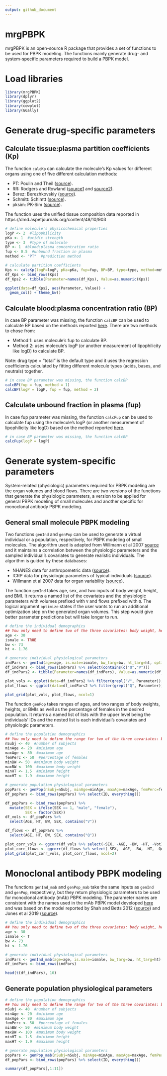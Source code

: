 ```yaml
---
output: github_document
---
```


# mrgPBPK

mrgPBPK is an open-source R package that provides a set of functions to be used for PBPK modeling. The functions mainly generate drug- and system-specific parameters required to build a PBPK model. 

# Load libraries

```r
library(mrgPBPK)
library(dplyr)
library(ggplot2)
library(cowplot)
library(GGally)
```

# Generate drug-specific parameters

## Calculate tissue:plasma partition coefficients (Kp)

The function `calcKp` can calculate the molecule's Kp values for different organs using one of five different calculation methods:

- PT: Poulin and Theil ([source](https://pubmed.ncbi.nlm.nih.gov/11782904/)).
- RR: Rodgers and Rowland ([source1](https://pubmed.ncbi.nlm.nih.gov/15858854/) and [source2](https://pubmed.ncbi.nlm.nih.gov/16639716/)).
- Berez: Berezhkovskiy ([source](https://pubmed.ncbi.nlm.nih.gov/15124219/)).
- Schmitt: Schimtt ([source](https://pubmed.ncbi.nlm.nih.gov/17981004/)).
- pksim: PK-Sim ([source](https://www.tandfonline.com/doi/abs/10.1517/17425255.1.1.159)).

The function uses the unified tissue composition data reported in https://dmd.aspetjournals.org/content/48/10/903

```r
# define molecule's physicochemical properties
logP <- 2  #lipophilicity
pKa <- 1  #acidic strength
type <- 3  #type of molecule
BP <- 1  #blood:plasma concentration ratio
fup <- 0.5  #unbound fraction in plasma
method <- "PT"  #prediction method

# calculate partition coefficients
Kps <- calcKp(logP=logP, pKa=pKa, fup=fup, BP=BP, type=type, method=method)
df_Kps <- bind_rows(Kps)
df_Kps2 <- tibble(Parameter=names(df_Kps), Value=as.numeric(Kps))

ggplot(data=df_Kps2, aes(Parameter, Value)) +
  geom_col() + theme_bw()
```

## Calculate blood:plasma concentration ratio (BP)

In case BP parameter was missing, the function `calcBP` can be used to calculate BP based on the methods reported [here](https://pubmed.ncbi.nlm.nih.gov/20549836/). There are two methods to chose from:

- Method 1: uses molecule's fup to calculate BP.
- Method 2: uses molecule's logP (or another measurement of lipophilicity like logD) to calculate BP.

Note: drug type = "total" is the default type and it uses the regression coefficients calculated by fitting different molecule types (acids, bases, and neutrals) together.

```r
# in case BP parameter was missing, the function calcBP
calcBP(fup = fup, method = 1)
calcBP(logP = logP, fup = fup, method = 2)
```

## Calculate unbound fraction in plasma (fup)

In case fup parameter was missing, the function `calcFup` can be used to calculate fup using the molecule's logP (or another measurement of lipophilicity like logD) based on the method reported [here](https://pubmed.ncbi.nlm.nih.gov/20549836/). 

```r
# in case BP parameter was missing, the function calcBP
calcFup(logP = logP)
```

# Generate system-specific parameters

System-related (physiologic) parameters required for PBPK modeling are the organ volumes and blood flows. There are two versions of the functions that generate the physiologic parameters, a version to be applied for general PBPK modeling of small molecules and another specific for monoclonal antibody PBPK modeling.  

## General small molecule PBPK modeling

Two functions `genInd` and `genPop` can be used to generate a virtual individual or a population, respectively, for PBPK modeling of small molecules. The algorithm used is adapted from Willmann et al 2007 [source](https://pubmed.ncbi.nlm.nih.gov/17431751/) and it maintains a correlation between the physiologic parameters and the sampled individual's covariates to generate realistic individuals. The algorithm is guided by these databases:

- NHANES data for anthropometric data ([source](https://www.cdc.gov/nchs/nhanes/index.htm)).
- ICRP data for physiologic parameters of typical individuals ([source](https://journals.sagepub.com/doi/pdf/10.1177/ANIB_32_3-4)).
- Willmann et al 2007 data for organ variability ([source](https://pubmed.ncbi.nlm.nih.gov/17431751/)).

The function `genInd` takes age, sex, and two inputs of body weight, height, and BMI. It returns a named list of the covariates and the physiologic parameters with volumes prefixed with `V` and flows prefixed with `Q`. The logical argument `optimize` states if the user wants to run an additional optimization step on the generated organ volumes. This step would give better parameter predictions but will take longer to run. 

```r
# define the individual demographics
## You only need to define two of the three covariates: body weight, height, and BMI
age <- 30
ismale <- TRUE
bw <- 73
ht <- 1.76

# generate individual physiological parameters
indPars <- genInd(age=age, is.male=ismale, bw_targ=bw, ht_targ=ht, optimize = FALSE)
df_indPars <- bind_rows(indPars) %>% select(contains(c("Q","V")))
df_indPars2 <- tibble(Parameter=names(df_indPars), Value=as.numeric(df_indPars))

plot_vols <- ggplot(data=df_indPars2 %>% filter(grepl("V", Parameter)), aes(Parameter, Value)) + geom_col() + theme_bw() + labs(title = "Volumes")
plot_flows <- ggplot(data=df_indPars2 %>% filter(grepl("Q", Parameter)), aes(Parameter, Value)) + geom_col() + theme_bw() + labs(title = "Flows")

plot_grid(plot_vols, plot_flows, ncol=1)
```

The function `genPop` takes ranges of ages, and two ranges of body weights, heights, or BMIs as well as the percentage of females in the desired population. It returns a named list of lists with the upper level being the individuals' IDs and the nested list is each individual's covariates and physiologic parameters.

```r
# define the population demographics
## You only need to define the range for two of the three covariates: body weight, height, and BMI
nSubj <- 40  #number of subjects
minAge <- 20  #minimum age
maxAge <- 80  #maximum age
femPerc <- 50  #percentage of females
minBW <- 50  #minimum body weight
maxBW <- 100  #maximum body weight
minHT <- 1.5  #minimum height
maxHT <- 1.9  #maximum height

# generate population physiological parameters
popPars <- genPop(nSubj=nSubj, minAge=minAge, maxAge=maxAge, femPerc=femPerc, minBW=minBW, maxBW=maxBW, minHT=minHT, maxHT=maxHT, optimize = FALSE)
df_popPars <- bind_rows(popPars) %>% select(ID, everything())

df_popPars <- bind_rows(popPars) %>%
  mutate(SEX = ifelse(SEX == 1, "male", "female"),
         SEX = factor(SEX))
df_vols <- df_popPars %>% 
  select(AGE, HT, BW, SEX, contains("V"))

df_flows <- df_popPars %>% 
  select(AGE, HT, BW, SEX, contains("Q"))

plot_corr_vols <- ggcorr(df_vols %>% select(-SEX, -AGE, -BW, -HT, -Vot)) + labs(title = "Volumes")
plot_corr_flows <- ggcorr(df_flows %>% select(-SEX, -AGE, -BW, -HT, -Qot)) + labs(title = "Flows")
plot_grid(plot_corr_vols, plot_corr_flows, ncol=2)
```

# Monoclonal antibody PBPK modeling

The functions `genInd_mab` and `genPop_mab` take the same inputs as `genInd` and `genPop`, respectively, but they return physiologic parameters to be used for monoclonal antibody (mAb) PBPK modeling. The parameter names are consistent with the names used in the mAb PBPK model developed [here](https://github.com/metrumresearchgroup/bioPBPK/tree/main/mAb_bamlanivimab) and was based on the model reported by Shah and Betts 2012 ([source](https://pubmed.ncbi.nlm.nih.gov/22143261/)) and Jones et al 2019 ([source](https://ascpt.onlinelibrary.wiley.com/doi/full/10.1002/psp4.12461)).  

```r
# define the individual demographics
## You only need to define two of the three covariates: body weight, height, and BMI
age <- 30
ismale <- T
bw <- 73
ht <- 1.76

# generate individual physiological parameters
indPars <- genInd_mab(age=age, is.male=ismale, bw_targ=bw, ht_targ=ht)
df_indPars <- bind_rows(indPars)

head(t(df_indPars), 10)
```

## Generate population physiological parameters

```r
# define the population demographics
## You only need to define the range for two of the three covariates: body weight, height, and BMI
nSubj <- 40  #number of subjects
minAge <- 20  #minimum age
maxAge <- 80  #maximum age
femPerc <- 50  #percentage of females
minBW <- 50  #minimum body weight
maxBW <- 100  #maximum body weight
minHT <- 1.5  #minimum height
maxHT <- 1.9  #maximum height

# generate population physiological parameters
popPars <- genPop_mab(nSubj=nSubj, minAge=minAge, maxAge=maxAge, femPerc=femPerc, minBW=minBW, maxBW=maxBW, minHT=minHT, maxHT=maxHT)
df_popPars <- bind_rows(popPars) %>% select(ID, everything())

summary(df_popPars[,1:11])
```


